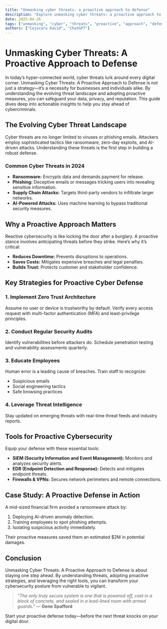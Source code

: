 ```yaml
---
title: "Unmasking cyber threats: a proactive approach to defense"
description: "Explore unmasking cyber threats: a proactive approach to defense in this detailed guide, offering insights, strategies, and practical tips to enhance your understanding and application of the topic."
date: 2025-04-26
tags: ["unmasking", "cyber", "threats", "proactive", "approach", "defense"]
authors: ["Cojocaru David", "ChatGPT"]
---
```


# Unmasking Cyber Threats: A Proactive Approach to Defense

In today’s hyper-connected world, cyber threats lurk around every digital corner. Unmasking Cyber Threats: A Proactive Approach to Defense is not just a strategy—it’s a necessity for businesses and individuals alike. By understanding the evolving threat landscape and adopting proactive measures, you can safeguard your data, privacy, and reputation. This guide dives deep into actionable insights to help you stay ahead of cybercriminals.

## The Evolving Cyber Threat Landscape

Cyber threats are no longer limited to viruses or phishing emails. Attackers employ sophisticated tactics like ransomware, zero-day exploits, and AI-driven attacks. Understanding these threats is the first step in building a robust defense.

### Common Cyber Threats in 2024

*   **Ransomware:** Encrypts data and demands payment for release.
*   **Phishing:** Deceptive emails or messages tricking users into revealing sensitive information.
*   **Supply Chain Attacks:** Targets third-party vendors to infiltrate larger networks.
*   **AI-Powered Attacks:** Uses machine learning to bypass traditional security measures.

## Why a Proactive Approach Matters

Reactive cybersecurity is like locking the door after a burglary. A proactive stance involves anticipating threats before they strike. Here’s why it’s critical:

*   **Reduces Downtime:** Prevents disruptions to operations.
*   **Saves Costs:** Mitigates expensive breaches and legal penalties.
*   **Builds Trust:** Protects customer and stakeholder confidence.

## Key Strategies for Proactive Cyber Defense

### 1. Implement Zero Trust Architecture

Assume no user or device is trustworthy by default. Verify every access request with multi-factor authentication (MFA) and least-privilege principles.

### 2. Conduct Regular Security Audits

Identify vulnerabilities before attackers do. Schedule penetration testing and vulnerability assessments quarterly.

### 3. Educate Employees

Human error is a leading cause of breaches. Train staff to recognize:

*   Suspicious emails
*   Social engineering tactics
*   Safe browsing practices

### 4. Leverage Threat Intelligence

Stay updated on emerging threats with real-time threat feeds and industry reports.

## Tools for Proactive Cybersecurity

Equip your defense with these essential tools:

*   **SIEM (Security Information and Event Management):** Monitors and analyzes security alerts.
*   **EDR (Endpoint Detection and Response):** Detects and mitigates endpoint threats.
*   **Firewalls & VPNs:** Secures network perimeters and remote connections.

## Case Study: A Proactive Defense in Action

A mid-sized financial firm avoided a ransomware attack by:

1.  Deploying AI-driven anomaly detection.
2.  Training employees to spot phishing attempts.
3.  Isolating suspicious activity immediately.

Their proactive measures saved them an estimated $2M in potential damages.

## Conclusion

Unmasking Cyber Threats: A Proactive Approach to Defense is about staying one step ahead. By understanding threats, adopting proactive strategies, and leveraging the right tools, you can transform your cybersecurity posture from vulnerable to vigilant.

> *"The only truly secure system is one that is powered off, cast in a block of concrete, and sealed in a lead-lined room with armed guards."* — **Gene Spafford**

Start your proactive defense today—before the next threat knocks on your digital door.
